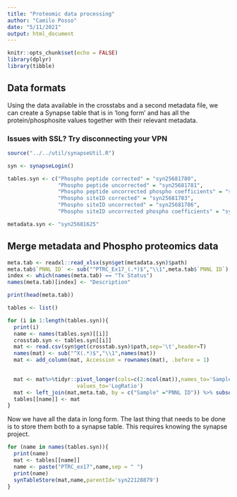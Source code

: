 ```yaml
---
title: "Proteomic data processing"
author: "Camilo Posso"
date: "5/11/2021"
output: html_document
---
```


```r
knitr::opts_chunk$set(echo = FALSE)
library(dplyr)
library(tibble)
```

## Data formats

Using the data available in the crosstabs and a second metadata file, we can create a Synapse table that is in 'long form' and has all the protein/phosphosite values together with their relevant metadata.

### Issues with SSL? Try disconnecting your VPN

```r
source("../../util/synapseUtil.R")

syn <- synapseLogin()

tables.syn <- c("Phospho peptide corrected" = "syn25681780",
                "Phospho peptide uncorrected" = "syn25681781",
                "Phospho peptide uncorrected phospho coefficients" = "syn25681782",
                "Phospho siteID corrected" = "syn25681783",
                "Phospho siteID uncorrected" = "syn25681786",
                "Phospho siteID uncorrected phospho coefficients" = "syn25681787")

metadata.syn <- "syn25681625"

```


## Merge metadata and Phospho proteomics data


```r
meta.tab <- readxl::read_xlsx(syn$get(metadata.syn)$path)
meta.tab$`PNNL ID` <- sub("^PTRC_Ex17_(.*)$","\\1",meta.tab$`PNNL ID`)
index <- which(names(meta.tab) == "Tx Status")
names(meta.tab)[index] <- "Description"

print(head(meta.tab))

tables <- list()

for (i in 1:length(tables.syn)){
  print(i)
  name <- names(tables.syn)[[i]]
  crosstab.syn <- tables.syn[[i]]
  mat <- read.csv(syn$get(crosstab.syn)$path,sep='\t',header=T)
  names(mat) <- sub("^X(.*)$","\\1",names(mat))
  mat <- add_column(mat, Accession = rownames(mat), .before = 1)
  

  mat <- mat%>%tidyr::pivot_longer(cols=c(2:ncol(mat)),names_to='Sample',
                      values_to='LogRatio')
  mat <- left_join(mat,meta.tab, by = c("Sample" ="PNNL ID")) %>% subset(!is.na(LogRatio))
  tables[[name]] <- mat
}
```

Now we have all the data in long form.  The last thing that needs to be done is to store them both to a synapse table. This requires knowing the synapse project.

```r
for (name in names(tables.syn)){
  print(name)
  mat <- tables[[name]]
  name <- paste("PTRC_ex17",name,sep = " ")
  print(name)
  synTableStore(mat,name,parentId='syn22128879')
}
```
